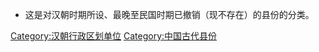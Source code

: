 * 这是对汉朝时期所设、最晚至民国时期已撤销（现不存在）的县份的分类。

[[Category:汉朝行政区划单位|Category:汉朝行政区划单位]]
[[Category:中国古代县份|Category:中国古代县份]]